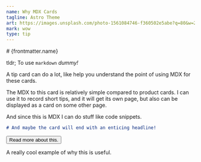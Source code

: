 ```yaml
---
name: Why MDX Cards
tagline: Astro Theme
art: https://images.unsplash.com/photo-1561084746-f360502e5abe?q=80&w=2940&auto=format&fit=crop&ixlib=rb-4.0.3&ixid=M3wxMjA3fDB8MHxwaG90by1wYWdlfHx8fGVufDB8fHx8fA%3D%3D
mark: wow
type: tip
---
```


<Card>
  # {frontmatter.name}

  tldr; To use `markdown` *dummy!*

  A tip card can do a lot, like help you understand the point of using MDX for these cards.

  The MDX to this card is relatively simple compared to product cards. I can use it to record
  short tips, and it will get its own page, but also can be displayed as a card on some other page.

  And since this is MDX I can do stuff like code snippets.

  ```markdown
  # And maybe the card will end with an enticing headline!
  ```

  <Button href="/cards/why-mdx-cards">Read more about this.</Button>
</Card>

<More>
  A really cool example of why this is useful.
</More>
